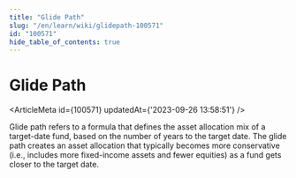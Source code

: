 ```yaml
---
title: "Glide Path"
slug: "/en/learn/wiki/glidepath-100571"
id: "100571"
hide_table_of_contents: true
---
```



# Glide Path

<ArticleMeta id={100571} updatedAt={'2023-09-26 13:58:51'} />
<div className='border-solid border-b border-t-0 my-4 border-[var(--ifm-color-gray-300)]' />

Glide path refers to a formula that defines the asset allocation mix of a target-date fund, based on the number of years to the target date. The glide path creates an asset allocation that typically becomes more conservative (i.e., includes more fixed-income assets and fewer equities) as a fund gets closer to the target date.
